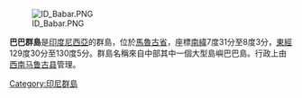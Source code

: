 {{unreferenced|time=2017-04-03T11:47:32+00:00}}
[[File:ID_Babar.PNG|thumb]]

'''巴巴群島'''是[[印度尼西亞|印度尼西亞]]的群島，位於[[馬魯古省|馬魯古省]]，座標[[南緯|南緯]]7度31分至8度3分，[[東經|東經]]129度30分至130度5分。群島名稱來自中部其中一個大型島嶼巴巴島。行政上由[[西南马鲁古县|西南马鲁古县]]管理。

{{coord|7|55|S|129|45|E|region:ID_type:isle|display=title}}
[[Category:印尼群島|Category:印尼群島]]
{{Indonesia-geo-stub}}